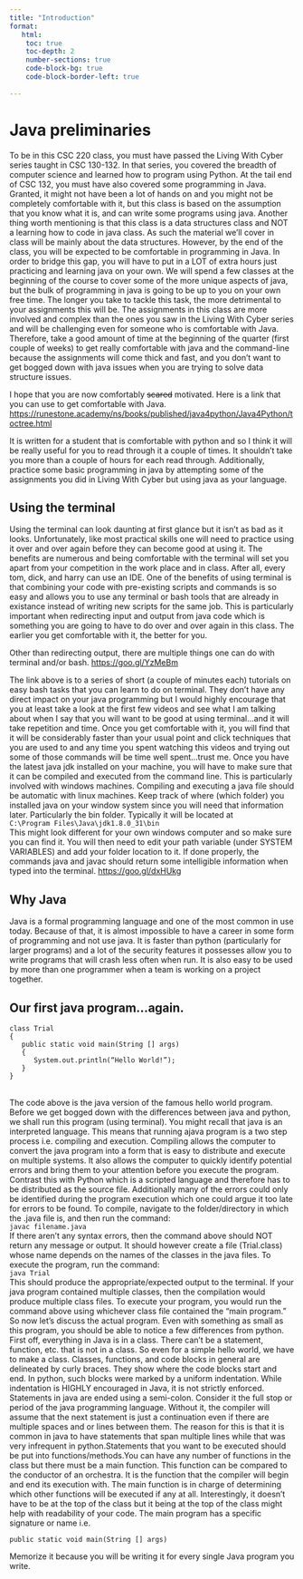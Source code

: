 ```yaml
---
title: "Introduction"
format:
   html:
    toc: true
    toc-depth: 2
    number-sections: true
    code-block-bg: true
    code-block-border-left: true
    
---
```



# Java preliminaries 

To be in this CSC 220 class, you must have passed the Living With Cyber series
taught in CSC 130-132. In that series, you covered the breadth of computer
science and learned how to program using Python. At the tail end of CSC 132, you
must have also covered some programming in Java. Granted, it might not have
been a lot of hands on and you might not be completely comfortable with it, but
this class is based on the assumption that you know what it is, and can write
some programs using java.
Another thing worth mentioning is that this class is a data structures class and
NOT a learning how to code in java class. As such the material we’ll cover in class
will be mainly about the data structures. However, by the end of the class, you
will be expected to be comfortable in programming in Java. In order to bridge this
gap, you will have to put in a LOT of extra hours just practicing and learning java
on your own. We will spend a few classes at the beginning of the course to cover
some of the more unique aspects of java, but the bulk of programming in java is
going to be up to you on your own free time. The longer you take to tackle this
task, the more detrimental to your assignments this will be. The assignments in
this class are more involved and complex than the ones you saw in the Living With
Cyber series and will be challenging even for someone who is comfortable with
Java. Therefore, take a good amount of time at the beginning of the quarter (first
couple of weeks) to get really comfortable with java and the command-line
because the assignments will come thick and fast, and you don’t want to get
bogged down with java issues when you are trying to solve data structure issues.

I hope that you are now comfortably <strike>scared</strike> motivated. Here is a link that you can use
to get comfortable with Java.
[https://runestone.academy/ns/books/published/java4python/Java4Python/toctree.html](https://runestone.academy/ns/books/published/java4python/Java4Python/toctree.html){.external target="_blank"}


It is written for a student that is comfortable with python and so I think it will be
really useful for you to read through it a couple of times. It shouldn’t take you more
than a couple of hours for each read through. Additionally, practice some basic
programming in java by attempting some of the assignments you did in Living With
Cyber but using java as your language.

## Using the terminal
Using the terminal can look daunting at first glance but it isn’t as bad as it looks.
Unfortunately, like most practical skills one will need to practice using it over and
over again before they can become good at using it. The benefits are numerous
and being comfortable with the terminal will set you apart from your competition
in the work place and in class. After all, every tom, dick, and harry can use an IDE.
One of the benefits of using terminal is that combining your code with pre-existing
scripts and commands is so easy and allows you to use any terminal or bash tools
that are already in existance instead of writing new scripts for the same job. This is particularly important when redirecting input and output from java code which
is something you are going to have to do over and over again in this class. The
earlier you get comfortable with it, the better for you.

Other than redirecting output, there are multiple things one can do with terminal and/or
bash.
[https://goo.gl/YzMeBm](https://goo.gl/YzMeBm){.external target="_blank"}



The link above is to a series of short (a couple of minutes each) tutorials on easy
bash tasks that you can learn to do on terminal. They don’t have any direct impact on
your java programming but I would highly encourage that you at least take a look at the first few videos and see what I am talking about when I say that you will want
to be good at using terminal...and it will take repetition and time. Once you get
comfortable with it, you will find that it will be considerably faster than your usual
point and click techniques that you are used to and any time you spent watching this
videos and trying out some of those commands will be time well spent...trust me.
Once you have the latest java jdk installed on your machine, you will have to
make sure that it can be compiled and executed from the command line. This is
particularly involved with windows machines. Compiling and executing a java file
should be automatic with linux machines. Keep track of where (which folder) you
installed java on your window system since you will need that information later.
Particularly the bin folder. Typically it will be located at
<br>
   ``` C:\Program Files\Java\jdk1.8.0_31\bin```
</br>
This might look different for your own windows computer and so make sure you
can find it.
You will then need to edit your path variable (under SYSTEM VARIABLES) and add
your folder location to it. If done properly, the commands java and javac should
return some intelligible information when typed into the terminal.
[https://goo.gl/dxHUkg](https://goo.gl/dxHUkg){.external target="_blank"}


## Why Java
Java is a formal programming language and one of the most common in use today.
Because of that, it is almost impossible to have a career in some form of
programming and not use java. It is faster than python (particularly for larger
programs) and a lot of the security features it possesses allow you to write
programs that will crash less often when run. It is also easy to be used by more
than one programmer when a team is working on a project together.

## Our first java program...again.
``` .default
class Trial
{
   public static void main(String [] args)
   {
      System.out.println(“Hello World!”);
   }
}
```
<br>
The code above is the java version of the famous hello world program. Before we get bogged down with the differences between java and python, we shall run this program (using terminal). You might recall that java is an interpreted language. This means that running ajava program is a two step process i.e. compiling and execution. Compiling allows the computer to convert the java program into a form that is easy to distribute and execute on multiple systems. It also allows the computer to quickly identify potential errors and bring them to your attention before you execute the program. Contrast this with Python which is a scripted language and therefore has to be distributed as the source file. Additionally many of the errors could only be identified during the program execution which one could argue it too late for errors to be found. To compile, navigate to the folder/directory in which the .java file is, and then run the command:
<br>
       ` javac filename.java`
</br>
If there aren’t any syntax errors, then the command above should NOT return any
message or output. It should however create a file (Trial.class) whose name
depends on the names of the classes in the java files.
To execute the program, run the command:
<br>
        `java Trial` 
</br>
This should produce the appropriate/expected output to the terminal. If your java program contained multiple classes, then the compilation would produce multiple class files. To execute your program, you would run the command above using whichever class file contained the “main program.” So now let’s discuss the actual program. Even with something as small as this program, you should be able to notice a few differences from python. First off, everything in Java is in a class. There can’t be a statement, function, etc. that is not in a class. So even for a simple hello world, we have to make a class. Classes, functions, and code blocks in general are delineated by curly braces. They show where the code blocks start and end. In python, such blocks were marked by a uniform indentation. While indentation is HIGHLY encouraged in Java, it is not strictly enforced. Statements in java are ended using a semi-colon. Consider it the full stop or period of the java programming language. Without it, the compiler will assume that the next statement is just a continuation even if there are multiple spaces and or lines between them. The reason for this is that it is common in java to have statements that span multiple lines while that was very infrequent in python.Statements that you want to be executed should be put into functions/methods.You can have any number of functions in the class but there must be a main function. This function can be compared to the conductor of an orchestra. It is the function that the compiler will begin and end its execution with. The main function is in charge of determining which other functions will be executed if any at all. Interestingly, it doesn’t have to be at the top of the class but it being at the top of the class might help with readability of your code. The main program has a specific signature or name i.e.
``` .default
public static void main(String [] args)
```
::: {.callout-note}
Memorize it because you will be writing it for every single Java program you write.
:::



 